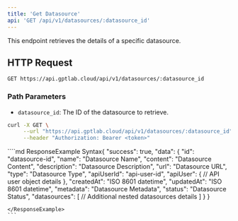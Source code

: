 ```yaml
---
title: 'Get Datasource'
api: 'GET /api/v1/datasources/:datasource_id'
---
```


This endpoint retrieves the details of a specific datasource.

## HTTP Request

`GET https://api.gptlab.cloud/api/v1/datasources/:datasource_id`

### Path Parameters

- `datasource_id`: The ID of the datasource to retrieve.

<RequestExample>

```bash
curl -X GET \
     --url "https://api.gptlab.cloud/api/v1/datasources/:datasource_id" \
     --header "Authorization: Bearer <token>"
```

</RequestExample>




<ResponseExample>
````md ResponseExample Syntax{
  "success": true,
  "data": {
    "id": "datasource-id",
    "name": "Datasource Name",
    "content": "Datasource Content",
    "description": "Datasource Description",
    "url": "Datasource URL",
    "type": "Datasource Type",
    "apiUserId": "api-user-id",
    "apiUser": {
      // API user object details
    },
    "createdAt": "ISO 8601 datetime",
    "updatedAt": "ISO 8601 datetime",
    "metadata": "Datasource Metadata",
    "status": "Datasource Status",
    "datasources": [
      // Additional nested datasources details
    ]
  }
}

````
</ResponseExample>
```
